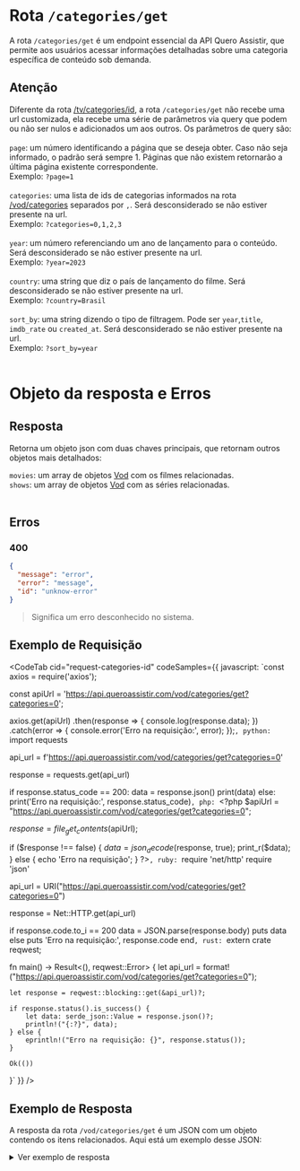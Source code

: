
# Rota `/categories/get`

A rota `/categories/get` é um endpoint essencial da API Quero Assistir, que permite aos usuários acessar informações detalhadas sobre uma categoria específica de conteúdo sob demanda.

## Atenção

Diferente da rota [/tv/categories/id](/tv/categories-id), a rota `/categories/get` não recebe uma url customizada, ela recebe uma série de parâmetros via query que podem ou não ser nulos e adicionados um aos outros. Os parâmetros de query são:<br /><br />
`page`: um número identificando a página que se deseja obter. Caso não seja informado, o padrão será sempre 1. Páginas que não existem retornarão a última página existente correspondente. <br />
Exemplo: `?page=1`<br/><br/>
`categories`: uma lista de ids de categorias informados na rota [/vod/categories](/vod/categories) separados por `,`. Será desconsiderado se não estiver presente na url.<br/>
Exemplo: `?categories=0,1,2,3`<br/><br/>
`year`: um número referenciando um ano de lançamento para o conteúdo. Será desconsiderado se não estiver presente na url.<br/>
Exemplo: `?year=2023`<br/><br/>
`country`: uma string que diz o país de lançamento do filme. Será desconsiderado se não estiver presente na url.<br/>
Exemplo: `?country=Brasil`<br/><br/>
`sort_by`: uma string dizendo o tipo de filtragem. Pode ser `year`,`title`, `imdb_rate` ou `created_at`. Será desconsiderado se não estiver presente na url.<br/>
Exemplo: `?sort_by=year`<br/><br/>

# Objeto da resposta e Erros

## Resposta

Retorna um objeto json com duas chaves principais, que retornam outros objetos mais detalhados:

`movies`: um array de objetos [Vod](/vod/types) com os filmes relacionadas.<br />
`shows`: um array de objetos [Vod](/vod/types) com as séries relacionadas.<br /><br />

## Erros

### 400

```json
{
  "message": "error",
  "error": "message",
  "id": "unknow-error"
}
```

> Significa um erro desconhecido no sistema.

## Exemplo de Requisição

<CodeTab cid="request-categories-id" codeSamples={{
  javascript: `const axios = require('axios');

const apiUrl = 'https://api.queroassistir.com/vod/categories/get?categories=0';

axios.get(apiUrl)
.then(response => {
console.log(response.data);
})
.catch(error => {
console.error('Erro na requisição:', error);
});`,
  python: `import requests

api_url = f'https://api.queroassistir.com/vod/categories/get?categories=0'

response = requests.get(api_url)

if response.status_code == 200:
data = response.json()
print(data)
else:
print('Erro na requisição:', response.status_code)`,
  php: `<?php
$apiUrl = "https://api.queroassistir.com/vod/categories/get?categories=0";

$response = file_get_contents($apiUrl);

if ($response !== false) {
    $data = json_decode($response, true);
print_r($data);
} else {
echo 'Erro na requisição';
}
?>`,
  ruby: `require 'net/http'
require 'json'

api_url = URI("https://api.queroassistir.com/vod/categories/get?categories=0")

response = Net::HTTP.get(api_url)

if response.code.to_i == 200
data = JSON.parse(response.body)
puts data
else
puts 'Erro na requisição:', response.code
end`,
  rust: `extern crate reqwest;

fn main() -> Result<(), reqwest::Error> {
let api_url = format!("https://api.queroassistir.com/vod/categories/get?categories=0");

    let response = reqwest::blocking::get(&api_url)?;

    if response.status().is_success() {
        let data: serde_json::Value = response.json()?;
        println!("{:?}", data);
    } else {
        eprintln!("Erro na requisição: {}", response.status());
    }

    Ok(())

}`
}} />

## Exemplo de Resposta

A resposta da rota `/vod/categories/get` é um JSON com um objeto contendo os itens relacionados. Aqui está um exemplo desse JSON:

<details>
  <summary>Ver exemplo de resposta</summary>
  ```json copy
  
{
  "movies": [
    {
      "image": "https://image.tmdb.org/t/p/w300/53zYYgWqxxmTaMlsIfiCWCLRwJf.jpg",
      "name": "Cercados",
      "id": "tt2572212"
    },
    {
      "image": "https://image.tmdb.org/t/p/w300/1eKWqTHp4OgKdx1QX1O9LxKHr1M.jpg",
      "name": "Mortal Kombat Legends: Cage - Bom de Briga",
      "id": "tt22698070"
    },
    {
      "image": "https://image.tmdb.org/t/p/w300/bPf85Ro1XgWnhJMfAZa3SdQ4Muf.jpg",
      "name": "Sayen: A Rota Seca",
      "id": "tt27351936"
    },
    {
      "image": "https://image.tmdb.org/t/p/w300/eqaSh2PjYcGpS6rybz6UjLNuvrg.jpg",
      "name": "A Chamada",
      "id": "tt6906292"
    },
    {
      "image": "https://image.tmdb.org/t/p/w300/3pPZ9JhNz3VMmASVir5SMHvTDUU.jpg",
      "name": "Jumper",
      "id": "tt0489099"
    },
    {
      "image": "https://image.tmdb.org/t/p/w300/2btxGF270fxOeNJInRNnFtZGkAA.jpg",
      "name": "Polar",
      "id": "tt4139588"
    },
    {
      "image": "https://image.tmdb.org/t/p/w300/uJgdT1boTSP0dDIjdTgGleg71l4.jpg",
      "name": "Kate",
      "id": "tt7737528"
    },
    {
      "image": "https://image.tmdb.org/t/p/w300/N9jyoeH3wKhiHYNYLE9Pnnls9D.jpg",
      "name": "Lobisomem na Noite",
      "id": "tt15318872"
    },
    {
      "image": "https://image.tmdb.org/t/p/w300/vQ4DQb617N4ipB7LPfUIfGR3X9P.jpg",
      "name": "As Tartarugas Ninja III",
      "id": "tt0108308"
    },
    {
      "image": "https://image.tmdb.org/t/p/w300/RPXIoMjVtT7OOPnbcXceyoFRTh.jpg",
      "name": "As Tartarugas Ninja II: O Segredo do Ooze",
      "id": "tt0103060"
    },
    {
      "image": "https://image.tmdb.org/t/p/w300/dkCdKgl24TMzwEfAtKrBNxqujv8.jpg",
      "name": "As Tartarugas Ninja",
      "id": "tt0100758"
    },
    {
      "image": "https://image.tmdb.org/t/p/w300/z2fgGa0B5Bk8Ak3ScaTEEnO7qCZ.jpg",
      "name": "Muti: Crime e Poder",
      "id": "tt13141250"
    },
    {
      "image": "https://image.tmdb.org/t/p/w300/msgWkL23ZslTVZJRYJIng83mYny.jpg",
      "name": "Awareness: A Realidade é Uma Ilusão",
      "id": "tt18556326"
    },
    {
      "image": "https://image.tmdb.org/t/p/w300/5BEYUwi4PCTfCaoGCL17DD9h7sM.jpg",
      "name": "A Bailarina",
      "id": "tt26350277"
    },
    {
      "image": "https://image.tmdb.org/t/p/w300/tHA2wltMBWuaTzOzSf7P2bzhmIy.jpg",
      "name": "O Rei dos Assassinos",
      "id": "tt14057604"
    },
    {
      "image": "https://image.tmdb.org/t/p/w300/daEvqdnGCrbk5yMkYkxoDpNuCkP.jpg",
      "name": "O Engenheiro",
      "id": "tt26450742"
    },
    {
      "image": "https://image.tmdb.org/t/p/w300/cxSKca4dNlk7O7PMiEYT203vlIw.jpg",
      "name": "One Day as a Lion",
      "id": "tt15783426"
    },
    {
      "image": "https://image.tmdb.org/t/p/w300/2BWhcrlPr6UvSJy5D044Ikq2QxH.jpg",
      "name": "Som da Liberdade",
      "id": "tt7599146"
    },
    {
      "image": "https://image.tmdb.org/t/p/w300/B1WdiNIa8qQNrZZ7pUXltZoFpr.jpg",
      "name": "살수",
      "id": "tt21109580"
    },
    {
      "image": "https://image.tmdb.org/t/p/w300/187OBBT5oMQ2XPXgx9F8JhlycvK.jpg",
      "name": "Resistência",
      "id": "tt11858890"
    },
    {
      "image": "https://image.tmdb.org/t/p/w300/moWEJfrNnywDAJAiFZ1r2OfF5s4.jpg",
      "name": "Zerando a Vida",
      "id": "tt4769836"
    },
    {
      "image": "https://image.tmdb.org/t/p/w300/qfglisVh5Nmo1nGYCoMzqyZUWcz.jpg",
      "name": "À Espreita",
      "id": "tt8270664"
    },
    {
      "image": "https://image.tmdb.org/t/p/w300/ocKoEvCPX809gWsyEXRP2zTViY5.jpg",
      "name": "Carga Máxima",
      "id": "tt16427938"
    },
    {
      "image": "https://image.tmdb.org/t/p/w300/dQxlUkhKGILgq9jbVEe3WPaiW2q.jpg",
      "name": "Os Mercenários 4",
      "id": "tt3291150"
    }
  ],
  "shows": [
    
  ]
}
  ```
</details>
